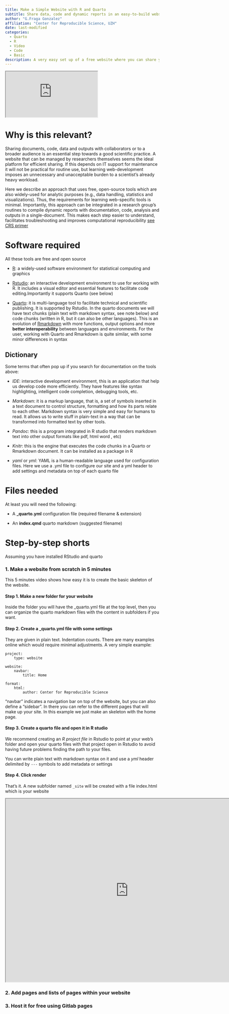```yaml
---
title: Make a Simple Website with R and Quarto 
subtitle: Share data, code and dynamic reports in an easy-to-build website
author: "G.Fraga Gonzalez"
affiliation: "Center for Reproducible Science, UZH"
date: last-modified
categories:
  - Quarto
  - R
  - Video
  - Code
  - Basic
description: A very easy set up of a free website where you can share your dynamic reports or other research outputs 
---
```



```{=html}
<iframe src="https://drive.google.com/file/d/1hw2ZIf7RuMHZ0xghZBfcnhe1sqvckiYr/preview"></iframe>
```
# Why is this relevant?

Sharing documents, code, data and outputs with collaborators or to a broader audience is an essential step towards a good scientific practice. A website that can be managed by researchers themselves seems the ideal platform for efficient sharing. If this depends on IT support for maintenance it will not be practical for routine use, but learning web-development imposes an unnecessary and unacceptable burden to a scientist's already heavy workload.

Here we describe an approach that uses free, open-source tools which are also widely-used for analytic purposes (e.g., data handling, statistics and visualizations). Thus, the requirements for learning web-specific tools is minimal. Importantly, this approach can be integrated in a research group's routines to compile dynamic reports with documentation, code, analysis and outputs in a single-document. This makes each step easier to understand, facilitates troubleshooting and improves computational reproducibility [see CRS primer](https://zenodo.org/records/8354360)

# Software required

All these tools are free and open source

-   [R](https://www.r-project.org/): a widely-used software environment for statistical computing and graphics

-   [Rstudio](https://posit.co/download/rstudio-desktop/): an interactive development environment to use for working with R. It includes a visual editor and essential features to facilitate code editing.Importantly it supports Quarto (see below)

-   [Quarto](https://quarto.org/): it is multi-language tool to facilitate technical and scientific publishing. It is supported by Rstudio. In the quarto documents we will have text chunks (plain text with markdown syntax, see note below) and code chunks (written in R, but it can also be other languages). This is an evolution of [Rmarkdown](https://rmarkdown.rstudio.com/) with more functions, output options and more **better interoperability** between languages and environments. For the user, working with Quarto and Rmarkdown is quite similar, with some minor differences in syntax

::: {.callout-note appearance="default"}
## Dictionary

Some terms that often pop up if you search for documentation on the tools above:

-   *IDE*: interactive development environment, this is an application that help us develop code more efficiently. They have features like syntax highlighting, intelligent code completion, debugging tools, etc.

-   *Markdown*: it is a markup language, that is, a set of symbols inserted in a text document to control structure, formatting and how its parts relate to each other. Markdown syntax is very simple and easy for humans to read. It allows us to write stuff in plain-text in a way that can be transformed into formatted text by other tools.

-   *Pandoc*: this is a program integrated in R studio that renders markdown text into other output formats like pdf, html word , etc)

-   *Knitr*: this is the engine that executes the code chunks in a Quarto or Rmarkdown document. It can be installed as a package in R

-   *yaml* or *yml*: YAML is a human-readable language used for configuration files. Here we use a .yml file to configure our site and a yml header to add settings and metadata on top of each quarto file
:::

# Files needed

At least you will need the following:

-   A **\_quarto.yml** configuration file (required filename & extension)

-   An **index.qmd** quarto markdown (suggested filename)

# Step-by-step shorts

Assuming you have installed RStudio and quarto

### 1. Make a website from scratch in 5 minutes

This 5 minutes video shows how easy it is to create the basic skeleton of the website.

#### Step 1. Make a new folder for your website
Inside the folder you will have the _quarto.yml file at the top level, then you can organize the quarto markdown files with the content in subfolders if you want. 

#### Step 2. Create a \_quarto.yml file with some settings
They are given in plain text. Indentation counts. There are many examples online which would require minimal adjustments. A very simple example: 

``` {style="background-color: WhiteSmoke"}
project:
    type: website
    
website:
    navbar:
        title: Home
        
format: 
    html:
        author: Center for Reproducible Science
```

"navbar" indicates a navigation bar on top of the website, but you can also define a "sidebar". In there you can refer to the different pages that will make up your site. In this example we just make an skeleton with the home page. 

#### Step 3. Create a quarto  file and open it in R studio

We recommend creating an *R project file* in Rstudio to point at your web's folder and open your quarto files with that project open in Rstudio to avoid having future problems finding the path to your files.

You can write plain text with markdown syntax on it and use a *yml* header delimited by `---` symbols to add metadata or settings

#### Step 4. Click render

That's it. A new subfolder named `_site` will be created with a file index.html which is your website

```{=html}
<iframe src="https://drive.google.com/file/d/1hw2ZIf7RuMHZ0xghZBfcnhe1sqvckiYr/preview" width="800" height="600" allow="autoplay"></iframe>
```
### 2. Add pages and lists of pages within your website

### 3. Host it for free using Gitlab pages
